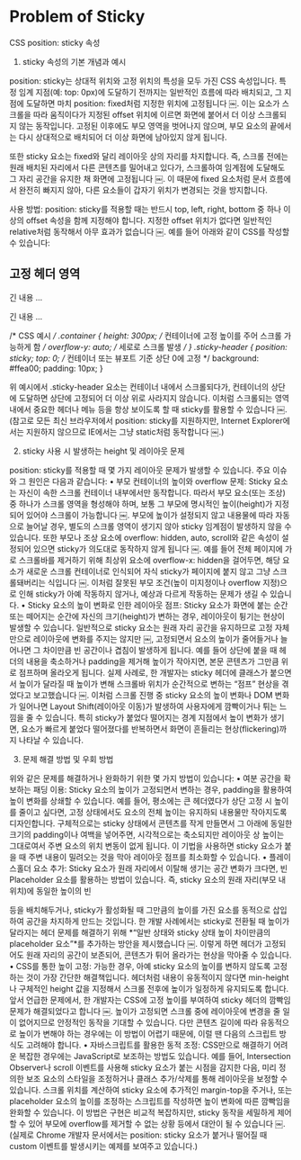 # Problem of Sticky

CSS position: sticky 속성

1. sticky 속성의 기본 개념과 예시

position: sticky는 상대적 위치와 고정 위치의 특성을 모두 가진 CSS 속성입니다. 특정 임계 지점(예: top: 0px)에 도달하기 전까지는 일반적인 흐름에 따라 배치되고, 그 지점에 도달하면 마치 position: fixed처럼 지정한 위치에 고정됩니다 ￼. 이는 요소가 스크롤을 따라 움직이다가 지정된 offset 위치에 이르면 화면에 붙어서 더 이상 스크롤되지 않는 동작입니다. 고정된 이후에도 부모 영역을 벗어나지 않으며, 부모 요소의 끝에서는 다시 상대적으로 배치되어 더 이상 화면에 남아있지 않게 됩니다.

또한 sticky 요소는 fixed와 달리 레이아웃 상의 자리를 차지합니다. 즉, 스크롤 전에는 원래 배치된 자리에서 다른 콘텐츠를 밀어내고 있다가, 스크롤하여 임계점에 도달해도 그 자리 공간을 유지한 채 화면에 고정됩니다 ￼. 이 때문에 fixed 요소처럼 문서 흐름에서 완전히 빠지지 않아, 다른 요소들이 갑자기 위치가 변경되는 것을 방지합니다.

사용 방법: position: sticky를 적용할 때는 반드시 top, left, right, bottom 중 하나 이상의 offset 속성을 함께 지정해야 합니다. 지정한 offset 위치가 없다면 일반적인 relative처럼 동작해서 아무 효과가 없습니다 ￼. 예를 들어 아래와 같이 CSS를 작성할 수 있습니다:

<!-- HTML 예시 -->
<div class="container">
  <h2 class="sticky-header">고정 헤더 영역</h2>
  <p>긴 내용 ...</p>
  <p>긴 내용 ...</p>
  <!-- 내용이 충분히 길어 스크롤바가 생긴다고 가정 -->
</div>

/* CSS 예시 */
.container {
  height: 300px;           /* 컨테이너에 고정 높이를 주어 스크롤 가능하게 함 */
  overflow-y: auto;        /* 세로로 스크롤 발생 */
}
.sticky-header {
  position: sticky;
  top: 0;                  /* 컨테이너 또는 뷰포트 기준 상단 0에 고정 */
  background: #ffea00;
  padding: 10px;
}

위 예시에서 .sticky-header 요소는 컨테이너 내에서 스크롤되다가, 컨테이너의 상단에 도달하면 상단에 고정되어 더 이상 위로 사라지지 않습니다. 이처럼 스크롤되는 영역 내에서 중요한 헤더나 메뉴 등을 항상 보이도록 할 때 sticky를 활용할 수 있습니다 ￼. (참고로 모든 최신 브라우저에서 position: sticky를 지원하지만, Internet Explorer에서는 지원하지 않으므로 IE에서는 그냥 static처럼 동작합니다 ￼.)

2. sticky 사용 시 발생하는 height 및 레이아웃 문제

position: sticky를 적용할 때 몇 가지 레이아웃 문제가 발생할 수 있습니다. 주요 이슈와 그 원인은 다음과 같습니다:
	•	부모 컨테이너의 높이와 overflow 문제: Sticky 요소는 자신이 속한 스크롤 컨테이너 내부에서만 동작합니다. 따라서 부모 요소(또는 조상) 중 하나가 스크롤 영역을 형성해야 하며, 보통 그 부모에 명시적인 높이(height)가 지정되어 있어야 스크롤이 가능합니다 ￼. 부모에 높이가 설정되지 않고 내용물에 따라 자동으로 늘어날 경우, 별도의 스크롤 영역이 생기지 않아 sticky 임계점이 발생하지 않을 수 있습니다. 또한 부모나 조상 요소에 overflow: hidden, auto, scroll와 같은 속성이 설정되어 있으면 sticky가 의도대로 동작하지 않게 됩니다 ￼. 예를 들어 전체 페이지에 가로 스크롤바를 제거하기 위해 최상위 요소에 overflow-x: hidden을 걸어두면, 해당 요소가 새로운 스크롤 컨테이너로 인식되어 자식 sticky가 페이지에 붙지 않고 그냥 스크롤돼버리는 식입니다 ￼. 이처럼 잘못된 부모 조건(높이 미지정이나 overflow 지정)으로 인해 sticky가 아예 작동하지 않거나, 예상과 다르게 작동하는 문제가 생길 수 있습니다.
	•	Sticky 요소의 높이 변화로 인한 레이아웃 점프: Sticky 요소가 화면에 붙는 순간 또는 떼어지는 순간에 자신의 크기(height)가 변하는 경우, 레이아웃이 튕기는 현상이 발생할 수 있습니다. 일반적으로 sticky 요소는 원래 자리 공간을 유지하므로 고정 자체만으로 레이아웃에 변화를 주지는 않지만 ￼, 고정되면서 요소의 높이가 줄어들거나 늘어나면 그 차이만큼 빈 공간이나 겹침이 발생하게 됩니다. 예를 들어 상단에 붙을 때 헤더의 내용을 축소하거나 padding을 제거해 높이가 작아지면, 본문 콘텐츠가 그만큼 위로 점프하며 올라오게 됩니다. 실제 사례로, 한 개발자는 sticky 헤더에 클래스가 붙으면서 높이가 달라질 때 <body> 높이가 변해 스크롤바 위치가 순간적으로 변하는 “점프” 현상을 겪었다고 보고했습니다 ￼. 이처럼 스크롤 진행 중 sticky 요소의 높이 변화나 DOM 변화가 일어나면 Layout Shift(레이아웃 이동)가 발생하여 사용자에게 깜빡이거나 튀는 느낌을 줄 수 있습니다. 특히 sticky가 붙었다 떨어지는 경계 지점에서 높이 변화가 생기면, 요소가 빠르게 붙었다 떨어졌다를 반복하면서 화면이 흔들리는 현상(flickering)까지 나타날 수 있습니다.

3. 문제 해결 방법 및 우회 방법

위와 같은 문제를 해결하거나 완화하기 위한 몇 가지 방법이 있습니다:
	•	여분 공간을 확보하는 패딩 이용: Sticky 요소의 높이가 고정되면서 변하는 경우, padding을 활용하여 높이 변화를 상쇄할 수 있습니다. 예를 들어, 평소에는 큰 헤더였다가 상단 고정 시 높이를 줄이고 싶다면, 고정 상태에서도 요소의 전체 높이는 유지하되 내용물만 작아지도록 디자인합니다. 구체적으로는 sticky 상태에서 콘텐츠를 작게 만들면서 그 아래에 동일한 크기의 padding이나 여백을 넣어주면, 시각적으로는 축소되지만 레이아웃 상 높이는 그대로여서 주변 요소의 위치 변동이 없게 됩니다. 이 기법을 사용하면 sticky 요소가 붙을 때 주변 내용이 밀려오는 것을 막아 레이아웃 점프를 최소화할 수 있습니다.
	•	플레이스홀더 요소 추가: Sticky 요소가 원래 자리에서 이탈해 생기는 공간 변화가 크다면, 빈 Placeholder 요소를 활용하는 방법이 있습니다. 즉, sticky 요소의 원래 자리(부모 내 위치)에 동일한 높이의 빈 <div> 등을 배치해두거나, sticky가 활성화될 때 그만큼의 높이를 가진 요소를 동적으로 삽입하여 공간을 차지하게 만드는 것입니다. 한 개발 사례에서는 sticky로 전환될 때 높이가 달라지는 헤더 문제를 해결하기 위해 *“일반 상태와 sticky 상태 높이 차이만큼의 placeholder 요소”*를 추가하는 방안을 제시했습니다 ￼. 이렇게 하면 헤더가 고정되어도 원래 자리의 공간이 보존되어, 콘텐츠가 튀어 올라가는 현상을 막아줄 수 있습니다.
	•	CSS를 통한 높이 고정: 가능한 경우, 아예 sticky 요소의 높이를 변하지 않도록 고정하는 것이 가장 간단한 해결책입니다. 헤더처럼 내용이 유동적이지 않다면 min-height나 구체적인 height 값을 지정해서 스크롤 전후에 높이가 일정하게 유지되도록 합니다. 앞서 언급한 문제에서, 한 개발자는 CSS에 고정 높이를 부여하여 sticky 헤더의 깜빡임 문제가 해결되었다고 합니다 ￼. 높이가 고정되면 스크롤 중에 레이아웃에 변경을 줄 일이 없어지므로 안정적인 동작을 기대할 수 있습니다. 다만 콘텐츠 길이에 따라 유동적으로 높이가 변해야 하는 경우에는 이 방법이 어렵기 때문에, 이럴 땐 다음의 스크립트 방식도 고려해야 합니다.
	•	자바스크립트를 활용한 동적 조정: CSS만으로 해결하기 어려운 복잡한 경우에는 JavaScript로 보조하는 방법도 있습니다. 예를 들어, Intersection Observer나 scroll 이벤트를 사용해 sticky 요소가 붙는 시점을 감지한 다음, 미리 정의한 보조 요소의 스타일을 조정하거나 클래스 추가/삭제를 통해 레이아웃을 보정할 수 있습니다. 스크롤 위치를 계산하여 sticky 요소에 추가적인 margin-top을 주거나, 또는 placeholder 요소의 높이를 조정하는 스크립트를 작성하면 높이 변화에 따른 깜빡임을 완화할 수 있습니다. 이 방법은 구현은 비교적 복잡하지만, sticky 동작을 세밀하게 제어할 수 있어 부모에 overflow를 제거할 수 없는 상황 등에서 대안이 될 수 있습니다 ￼. (실제로 Chrome 개발자 문서에서는 position: sticky 요소가 붙거나 떨어질 때 custom 이벤트를 발생시키는 예제를 보여주고 있습니다.)
